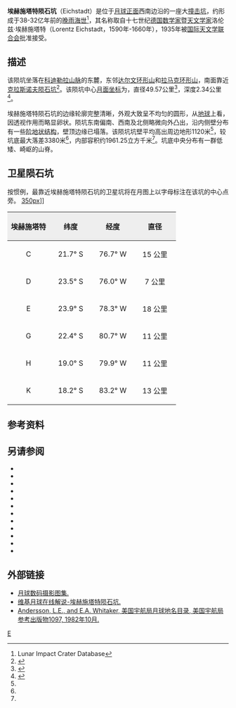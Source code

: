 {{lunar crater data|
 image=Eichstadt crater 4181 h1.jpg|
 caption=[[月球轨道器4号|月球轨道器4号]]拍摄的埃赫施塔特陨石坑及卫星坑埃赫施塔特 E(中下方)|
 latitude=22.63|
 N_or_S=S|
 longitude=78.42|
 E_or_W=E|
 diameter=49.57公里|
 depth=2.34公里|
 colong=79|
 eponym= 洛伦兹·埃赫施塔特}}
'''埃赫施塔特陨石坑'''（Eichstadt）是位于[[月球正面|月球正面]]西南边沿的一座大[[撞击坑|撞击坑]]，约形成于38-32亿年前的[[晚雨海世|晚雨海世]]<ref name=LICD>Lunar Impact Crater Database</ref>，其名称取自十七世纪[[德国|德国]][[数学家|数学家]]暨[[天文学家|天文学家]]洛伦兹·埃赫施塔特（Lorentz Eichstadt，1590年-1660年），1935年被[[国际天文学联合会|国际天文学联合会]]批准接受。

==描述==  
该陨坑坐落在[[科迪勒拉山脉_(月球)|科迪勒拉山脉]]的东麓，东邻[[达尔文环形山|达尔文环形山]]和[[拉马克环形山|拉马克环形山]]，南面靠近[[克拉斯诺夫陨石坑|克拉斯诺夫陨石坑]]<ref>{{Cite web |url=http://planetarynames.wr.usgs.gov/images/Lunar/lac_91_lo.pdf |title=Crater Eichstadt on LAC-91 map. |accessdate=2016-10-22 |archive-date=2013-02-20 |archive-url=https://web.archive.org/web/20130220194141/http://planetarynames.wr.usgs.gov/images/Lunar/lac_91_lo.pdf |dead-url=no }}</ref>。该陨坑中心[[月面坐标|月面坐标]]为{{Coord|22.63|S|78.42|W|globe:Moon|nogoogle=1|noosm=1}}，直径49.57公里<ref name="IAU">{{Cite web |url=http://planetarynames.wr.usgs.gov/Feature/1735 |title=Directory of the International Astronomical Union |access-date=2016-10-22 |archive-date=2019-12-01 |archive-url=https://web.archive.org/web/20191201124950/https://planetarynames.wr.usgs.gov/Feature/1735 |dead-url=no }}</ref>，深度2.34公里<ref>{{Cite web |url=http://fisherka.csolutionshosting.net/astronote/plan/craterdepth/html/CraterDepthFeatureNameWestfall.html |title=John E. Westfall's Atlas of the Lunar Terminator, Cambridge Univ. Press (2000) |accessdate=2016-10-22 |archive-date=2014-12-18 |archive-url=https://archive.today/20141218234310/http://fisherka.csolutionshosting.net/astronote/plan/craterdepth/html/CraterDepthFeatureNameWestfall.html |dead-url=yes }}</ref>。

埃赫施塔特陨石坑的边缘轮廓完整清晰，外观大致呈不均匀的圆形，从[[地球|地球]]上看，因透视作用而略显卵状。陨坑东南偏南、西南及北侧略微向外凸出，沿内侧壁分布有一些[[wiktionary:terrace|阶地状结构]]，壁顶边缘已塌落。该陨坑坑壁平均高出周边地形1120米<ref name="LICD"/>，较坑底最大落差3380米<ref name="LICD"/>，内部容积约1961.25立方千米<ref name="LICD"/>。坑底中央分布有一群低矮、崎岖的山脊。

==卫星陨石坑==
按惯例，最靠近埃赫施塔特陨石坑的卫星坑将在月图上以字母标注在该坑的中心点旁。
[[image:EichstadtCraterSAT.jpg|350px]]]]

{| class="wikitable"
!width="25%" style="background:#eeeeee;" |埃赫施塔特
!width="25%" style="background:#eeeeee;" |纬度
!width="25%" style="background:#eeeeee;" |经度
!width="25%" style="background:#eeeeee;" |直径
|-
|align="center"|C
|align="center"|21.7° S
|align="center"|76.7° W
|align="center"|15 公里
|-
|align="center"|D
|align="center"|23.5° S
|align="center"|76.0° W
|align="center"|7 公里
|-
|align="center"|E
|align="center"|23.9° S
|align="center"|78.3° W
|align="center"|18 公里
|-
|align="center"|G
|align="center"|22.4° S
|align="center"|80.7° W
|align="center"|11 公里
|-
|align="center"|H
|align="center"|19.0° S
|align="center"|79.9° W
|align="center"|11 公里
|-
|align="center"|K
|align="center"|18.2° S
|align="center"|83.2° W
|align="center"|13 公里
|}{{clear}}
==参考资料==
{{Reflist}}

==另请参阅== 
* {{cite book
  | last1 = Andersson
  | first1 = L. E.
  | last2 = Whitaker
  | first2 = E. A.
  | authorlink2 = Ewen Whitaker
  | date = 1982
  | title = [[NASA|NASA]] Catalogue of Lunar Nomenclature
  | publisher = NASA RP-1097
  | ref = harv
  }}
* {{cite web
  | last = Blue
  | first = Jennifer
  | date = July 25, 2007
  | title = Gazetteer of Planetary Nomenclature
  | publisher = [[United_States_Geological_Survey|USGS]]
  | url = http://planetarynames.wr.usgs.gov/
  | accessdate = 2007-08-05
  | ref = harv
  | archive-date = 2012-04-08
  | archive-url = https://www.webcitation.org/66mXDr4G9?url=http://planetarynames.wr.usgs.gov/
  | dead-url = no
  }}
* {{cite book
  | last1 = Bussey
  | first1 = B.
  | authorlink1 = Ben Bussey
  | last2 = Spudis
  | first2 = P.
  | authorlink2 = Paul Spudis
  | date = 2004
  | title = The Clementine Atlas of the Moon
  | publisher = Cambridge University Press
  | location = New York
  | isbn = 978-0-521-81528-4
  | ref = harv
  }}
* {{cite book
  | last1 = Cocks
  | first1 = Elijah E.
  | last2 = Cocks
  | first2 = Josiah C.
  | date = 1995
  | title = Who's Who on the Moon: A Biographical Dictionary of Lunar Nomenclature
  | url = https://archive.org/details/isbn_9780936389271
  | publisher = Tudor Publishers
  | isbn = 978-0-936389-27-1
  | ref = harv
  }}
* {{cite web
  | last = McDowell
  | first = Jonathan
  | date = July 15, 2007
  | url = http://host.planet4589.org/astro/lunar/
  | title = Lunar Nomenclature
  | publisher = Jonathan's Space Report
  | accessdate = 2007-10-24
  | ref = harv
  | archive-date = 2012-05-26
  | archive-url = https://www.webcitation.org/67wcYNfK3?url=http://host.planet4589.org/astro/lunar/
  | dead-url = no
  }}
* {{cite journal| last1 = Menzel| first1 = D. H.| last2 = Minnaert| first2 = M.| last3 = Levin| first3 = B.| last4 = Dollfus| first4 = A.| last5 = Bell| first5 = B.| title = Report on Lunar Nomenclature by the Working Group of Commission 17 of the IAU| doi = 10.1007/BF00171763| journal = Space Science Reviews| volume = 12| issue = 2| pages = 136–186| date = 1971| bibcode = 1971SSRv...12..136M| ref = harv}}
* {{cite book
  | first = Patrick
  | last = Moore
  | authorlink = Patrick Moore
  | date = 2001
  | title = On the Moon
  | url = https://archive.org/details/patrickmooreonmo00patr
  | publisher = Sterling Publishing Co.
  | isbn = 978-0-304-35469-6
  | ref = harv
  }}
* {{cite book
  | first = Fred W.
  | last = Price
  | date = 1988
  | title = The Moon Observer's Handbook
  | publisher = Cambridge University Press
  | isbn = 978-0-521-33500-3
  | ref = harv
  }}
* {{cite book
  | last = Rükl
  | first = Antonín
  | authorlink = Antonín Rükl
  | date = 1990
  | title = Atlas of the Moon
  | publisher = Kalmbach Books
  | isbn = 978-0-913135-17-4
  | ref = harv
  }}
* {{cite book
  | last = Webb
  | first = Rev. T. W.
  | authorlink = Thomas William Webb
  | date = 1962
  | title = Celestial Objects for Common Telescopes
  | url = https://archive.org/details/celestialobjects00webb
  | edition = 6th revised
  | publisher = Dover
  | isbn = 978-0-486-20917-3
  | ref = harv
  }}
* {{cite book
  | first = Ewen A.
  | last = Whitaker
  | authorlink = Ewen Whitaker
  | date = 1999
  | title = Mapping and Naming the Moon
  | publisher = Cambridge University Press
  | isbn = 978-0-521-62248-6
  | ref = harv
  }}
* {{cite book
  | first = Peter T.
  | last = Wlasuk
  | date = 2000
  | title = Observing the Moon
  | publisher = Springer
  | isbn = 978-1-85233-193-1
  | ref = harv
 }}

==外部链接==
*[http://www.lpi.usra.edu/resources/lunar_orbiter/bin/srch_nam.shtml?Eichstadt%7C0 月球数码摄影图集.] {{Wayback|url=http://www.lpi.usra.edu/resources/lunar_orbiter/bin/srch_nam.shtml?Eichstadt%7C0 |date=20201127013448 }}
*[http://the-moon.wikispaces.com/Eichstadt 维基月球在线解说-埃赫施塔特陨石坑.] {{Wayback|url=http://the-moon.wikispaces.com/Eichstadt |date=20151010002527 }}
*[http://planet4589.org/astro/lunar/RP-1097.pdf Andersson, L.E., and E.A. Whitaker, 美国宇航局月球地名目录, 美国宇航局参考出版物1097, 1982年10月.]{{Wayback|url=http://planet4589.org/astro/lunar/RP-1097.pdf |date=20141006125838 }}

[[Category:月球环形山|E]]
{{月球環形山 (C-F)}}